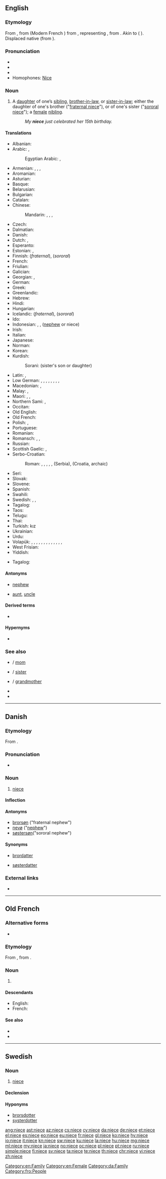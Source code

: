 {{also|nièce}}
==English==

===Etymology===
From {{etyl|enm|en}} {{m|enm|nece||niece, granddaughter}}, from {{etyl|fro|en}} {{m|fro|nece||niece, granddaughter}} (Modern French {{m|fr|nièce|gloss=niece}}) from {{etyl|VL.|en}} {{m|la|*neptia}}, representing {{etyl|la|en}} {{m|la|neptis||granddaughter}}, from {{etyl|ine-pro|en}} {{m|ine-pro|*nepot-||grandchild, sister's son}}. Akin to {{etyl|goh|-}} {{m|goh|nift||niece, granddaughter}} ({{etyl|de|-}} {{m|de|Nichte||niece}}). Displaced native {{etyl|enm|-}} {{m|enm|nifte||niece, granddaughter}} (from {{etyl|ang|-}} {{m|ang|nift||niece, granddaughter}}).

===Pronunciation===
* {{IPA|/niːs/|lang=en}}
* {{audio|en-us-niece.ogg|Audio (US)|lang=en}}
* {{rhymes|iːs|lang=en}}
* Homophones: [[Nice]]

===Noun===
{{en-noun}}

# A [[daughter]] of one’s [[sibling]], [[brother-in-law]], or [[sister-in-law]]; either the daughter of one's brother ("[[fraternal niece]]"), or of one's sister ("[[sororal niece]]"); a [[female]] [[nibling]].
#: ''My '''niece''' just celebrated her 15th birthday.''

====Translations====
{{trans-top-also|fraternal or sororal niece|fraternal niece|sororal niece}}
* Albanian: {{t+|sq|mbesë|f}}
* Arabic: {{qualifier|fraternal}} {{t|ar|[[بِنْتُ]] [[أَخٍ]]|f}}, {{qualifier|sororal}} {{t|ar|[[بِنْتُ]] [[أُخْتٍ]]|f}}
*: Egyptian Arabic: {{t|arz|بنت أخ|f|tr=bent aḵḵ|sc=Arab}}, {{t|arz|بنت أخت|f|tr=bent oḵt|sc=Arab}}
* Armenian: {{t|hy|[[եղբոր]] [[դուստր]]}} {{qualifier|fraternal}}, {{t|hy|[[եղբոր]] [[աղջիկ]]}} {{qualifier|fraternal}}, {{t|hy|[[քրոջ]] [[դուստր]]}} {{qualifier|sororal}}, {{t|hy|[[քրոջ]] [[աղջիկ]]}} {{qualifier|sororal}}
* Aromanian: {{t|rup|nipoatã|f}}
* Asturian: {{t+|ast|sobrina|f}}
* Basque: {{t+|eu|iloba}}
* Belarusian: {{t|be|пляме́нніца|f|sc=Cyrl}}
* Bulgarian: {{t+|bg|пле́менница|f|sc=Cyrl}}
* Catalan: {{t+|ca|neboda|f}}
* Chinese:
*: Mandarin: {{qualifier|fraternal}} {{t|cmn|侄女|tr=zhínǚ|sc=Hani}}, {{t+|cmn|姪女|tr=zhínǚ|sc=Hani}}, {{qualifier|sororal}} {{t+|cmn|甥女|tr=shēngnǚ|sc=Hani}}, {{t+|cmn|外甥女|tr=wàishēngnǚ|sc=Hani}}
* Czech: {{t+|cs|neteř|f}}
* Dalmatian: {{t|dlm|niapta|f}}
* Danish: {{t+|da|niece|c}}
* Dutch: {{t+|nl|nicht|f}}, {{t+|nl|nichtje|n}}
* Esperanto: {{t|eo|nevino}}
* Estonian: {{qualifier|fraternal}} {{t|et|vennatütar}}, {{qualifier|sororal}} {{t|et|õetütar}}
* Finnish: {{t|fi|veljentytär}} (''fraternal''), {{t|fi|sisarentytär}} (''sororal'')
* French: {{t+|fr|nièce|f}}
* Friulian: {{t|fur|gnece|f}}
* Galician: {{t|gl|sobriña|f}}
* Georgian: {{t|ka|დისწული}}, {{t|ka|ძმისწული}}
* German: {{t+|de|Nichte|f}}
* Greek: {{t+|el|ανεψιά|f}}
* Greenlandic: {{t|kl|soraluaq}}
* Hebrew: {{t|he|אחיינית|f|tr=akhyanít|sc=Hebr}}
* Hindi: {{t+|hi|भतीजी|f|tr=bhatījī|sc=Deva}}
* Hungarian: {{t+|hu|unokahúg}}
* Icelandic: {{t+|is|bróðurdóttir|f}} (''fraternal''), {{t+|is|systurdóttir|f}} (''sororal'')
* Ido: {{t+|io|nevino}}
* Indonesian: {{t+|id|keponakan}}, {{t+|id|kemenakan}}, {{t+|id|misan}} ([[nephew]] or niece)
* Irish: {{t|ga|neacht|f}}
* Italian: {{t+|it|nipote|f}}
* Japanese: {{t+|ja|姪|tr=[[めい]], mei|sc=Jpan}}
* Norman: {{t|nrf|nièche|f}}
* Korean: {{t+|ko|조카딸|tr=jokaddal|sc=Kore}}
* Kurdish:
*: Sorani: {{t|ku|خوشکه‌زا|tr=xoškazá|sc=ku-Arab}} (sister's son or daughter)
{{trans-mid}}
* Latin: {{qualifier|fraternal}} {{t|la|filia fratris|f}}, {{qualifier|sororal}} {{t|la|filia sororis|f}}
* Low German: {{qualifier|fraternal}} {{t|nds|Broderdeern|f}}, {{qualifier|fraternal}} {{t|nds|Broderdochter|f}}, {{qualifier|fraternal}} {{t|nds|Broderkind|n}}, {{qualifier|sororal}} {{t|nds|Süsterdeern|f}}, {{qualifier|sororal}} {{t|nds|Swesterdeern|f}}, {{qualifier|sororal}} {{t|nds|Süsterdochter|f}}, {{qualifier|sororal}} {{t|nds|Swesterdochter|f}}, {{qualifier|sororal}} {{t|nds|Süsterkind|n}}, {{qualifier|sororal}} {{t|nds|Swesterkind|n}}
* Macedonian: {{t|mk|брата́ница|f|sc=Cyrl}} {{qualifier|fraternal}}, {{t|mk|се́стрична|f|sc=Cyrl}} {{qualifier|sororal}}
* Malay: {{t|ms|anak saudara perempuan}}, {{t|ms|anak saudara}}
* Maori: {{t|mi|irāmutu}}, {{t|mi|tamaiti whakaangi}}, {{t|mi|tapairu}}
* Northern Sami: {{qualifier|fraternal}} {{t|se|vieljanieida}}, {{qualifier|sororal}} {{t|se|oappánieida}}
* Occitan: {{t+|oc|neboda|f}}
* Old English: {{t|ang|nift|f}}
* Old French: {{t|fro|niece|f}}
* Polish: {{qualifier|fraternal}} {{t+|pl|bratanica|f}}, {{qualifier|sororal}} {{t+|pl|siostrzenica|f}}
* Portuguese: {{t+|pt|sobrinha|f}}
* Romanian: {{t+|ro|nepoată|f}}
* Romansch: {{t|rm|nezza|f}}, {{t|rm|niaza|f}}, {{t|rm|neaza|f}}
* Russian: {{t+|ru|племя́нница|f}}
* Scottish Gaelic: {{qualifier|fraternal}} {{t+|gd|nighean-bràthar|f}}, {{qualifier|sororal}} {{t+|gd|nighean-peathar|f}}
* Serbo-Croatian:
*: Roman: {{qualifier|fraternal}} {{t+|sh|sinovica}}, {{t+|sh|bratanica}}, {{t+|sh|bratična}} {{t|sh|sinovka}}, {{qualifier|sororal}} {{t+|sh|sestričina}}, {{t+|sh|nećakinja|f}}, {{t+|sh|nećaka}} (Serbia), {{t|sh|nestera}} (Croatia, archaic)
* Seri: {{qualifier|of a male}} {{t|sei|aac}}
* Slovak: {{t|sk|neter|f}}
* Slovene: {{t+|sl|nečakinja|f}}
* Spanish: {{t+|es|sobrina|f}}
* Swahili: {{t+|sw|mpwa}}
* Swedish: {{t+|sv|niece|c}}, {{qualifier|fraternal}} {{t+|sv|brorsdotter|c}}, {{qualifier|sororal}} {{t+|sv|systerdotter|c}}
* Tagalog: {{t|tl|pamangking babae}}
* Taos: {{t|twf|kìłu’úna}}
* Telugu: {{t+|te|మేనకోడలు|tr=mēna-kōḍalu}}
* Thai: {{t|th|หลานสาว|tr=lăan săao|sc=Thai}}
* Turkish: kız {{t+|tr|yeğen}}
* Ukrainian: {{t|uk|племі́нниця|f|sc=Cyrl}}
* Urdu: {{t|ur|بھتیجی|f|tr=bhatījī|sc=ur-Arab}}
* Volapük: {{qualifier|fraternal or sororal, ♂♀}} {{t+|vo|nef}}, {{qualifier|fraternal or sororal}} {{t+|vo|jinef}}, {{qualifier|fraternal, ♂♀}} {{t|vo|blodanef}}, {{qualifier|fraternal}} {{t|vo|blodajinef}}, {{qualifier|fraternal}} {{t+|vo|blodadaut}}, {{qualifier|sororal, ♂♀}} {{t|vo|söranef}}, {{qualifier|sororal}} {{t|vo|sörajinef}}, {{qualifier|sororal}} {{t+|vo|söradaut}}, {{qualifier|fraternal}} {{t|vo|blodajison}}, {{qualifier|sororal}} {{t|vo|sörajison}}, {{qualifier|fraternal, ♂♀}} {{t+|vo|blodacil}}, {{qualifier|fraternal}} {{t|vo|blodajicil}}, {{qualifier|sororal, ♂♀}} {{t+|vo|söracil}}, {{qualifier|sororal}} {{t|vo|sörajicil}}
* West Frisian: {{t|fy|nicht}}
* Yiddish: {{t|yi|פּלימעניצע|f}}
{{trans-bottom}}

{{checktrans-top}}
* Tagalog: {{t+check|tl|pamangkin|f}}
{{trans-bottom}}

====Antonyms====
* {{qualifier|with regard to gender}} [[nephew]]
* {{qualifier|with regard to ancestry}} [[aunt]], [[uncle]]

====Derived terms====
* {{l|en|grandniece}}

====Hypernyms====
* {{l|en|nibling}}

===See also===
* {{l|en|dad}} / [[mom]]
* {{l|en|brother}} / [[sister]]
* {{l|en|grandfather}} / [[grandmother]]
* {{l|en|cousin}}
* {{l|en|step-}}

[[Category:en:Family]]
[[Category:en:Female]]

----

==Danish==

===Etymology===
From {{etyl|fr|da}} {{m|fr|nièce||niece}}.

===Pronunciation===
* {{IPA|/niɛːsə/|[niˈɛːsə]|lang=da}}

===Noun===
{{da-noun|n|r}}

# [[niece#English|niece]]

====Inflection====
{{da-noun-infl|n|r}}

====Antonyms====
* [[brorsøn]] ("fraternal nephew")
* [[nevø]] ("[[nephew]]")
* [[søstersøn]]("sororal nephew")

====Synonyms====
* {{sense|fraternal niece}} [[brordatter]]
* {{sense|sororal niece}} [[søsterdatter]]

===External links===
* {{pedialite|lang=da}}

[[Category:da:Family]]

----

==Old French==

===Alternative forms===
* {{l|fro|nece}}

===Etymology===
From {{inh|fro|VL.|*neptia}}, from {{inh|fro|la|neptis}}.

===Noun===
{{fro-noun|f}}

# {{l|en|niece}}

====Descendants====
* English: {{l|en|niece}}
* French: {{l|fr|nièce}}

====See also====
* {{l|fro|neveu}}
* {{l|fro|oncle}}

[[Category:fro:People]]

----

==Swedish==

===Noun===
{{sv-noun|c}}

# [[niece#English|niece]]

====Declension====
{{sv-infl-noun-c-r}}

====Hyponyms====
* [[brorsdotter]]
* [[systerdotter]]

[[ang:niece]]
[[ast:niece]]
[[az:niece]]
[[cs:niece]]
[[cy:niece]]
[[da:niece]]
[[de:niece]]
[[et:niece]]
[[el:niece]]
[[es:niece]]
[[eo:niece]]
[[eu:niece]]
[[fr:niece]]
[[gl:niece]]
[[ko:niece]]
[[hy:niece]]
[[io:niece]]
[[it:niece]]
[[kn:niece]]
[[sw:niece]]
[[ku:niece]]
[[la:niece]]
[[hu:niece]]
[[mg:niece]]
[[ml:niece]]
[[my:niece]]
[[ja:niece]]
[[no:niece]]
[[oc:niece]]
[[pl:niece]]
[[pt:niece]]
[[ru:niece]]
[[simple:niece]]
[[fi:niece]]
[[sv:niece]]
[[ta:niece]]
[[te:niece]]
[[th:niece]]
[[chr:niece]]
[[vi:niece]]
[[zh:niece]]